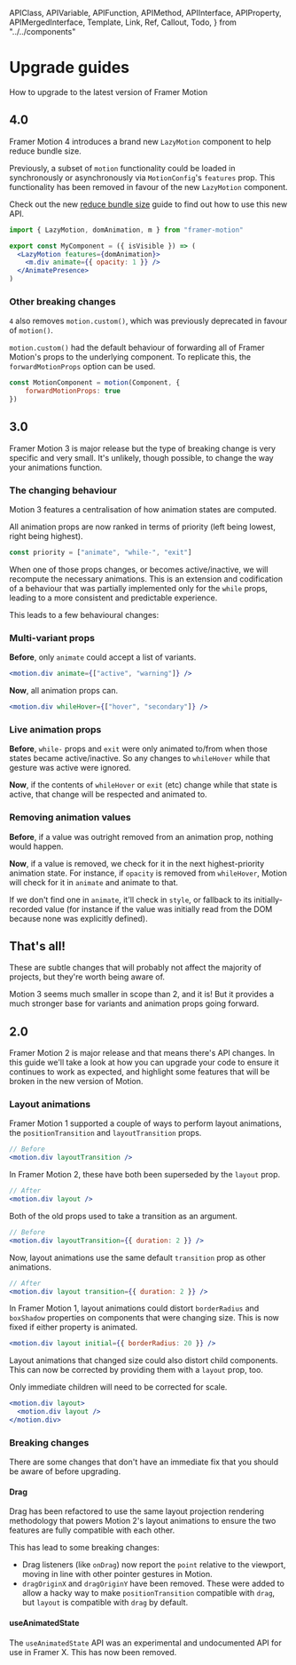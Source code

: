 <!-- 👋 Editing this file? Need help? → https://github.com/framer/api-docs/blob/master/CONTRIBUTING.md -->

  APIClass,
  APIVariable,
  APIFunction,
  APIMethod,
  APIInterface,
  APIProperty,
  APIMergedInterface,
  Template,
  Link,
  Ref,
  Callout,
  Todo,
} from "../../components"


# Upgrade guides

<span className="lead">
  How to upgrade to the latest version of Framer Motion
</span>

## 4.0

<div>

Framer Motion 4 introduces a brand new `LazyMotion` component to help reduce bundle size.

Previously, a subset of `motion` functionality could be loaded in synchronously or asynchronously via `MotionConfig`'s `features` prop. This functionality has been removed in favour of the new `LazyMotion` component.

Check out the new [reduce bundle size](/api/motion/guide-reduce-bundle-size) guide to find out how to use this new API.

</div>

```jsx
import { LazyMotion, domAnimation, m } from "framer-motion"

export const MyComponent = ({ isVisible }) => (
  <LazyMotion features={domAnimation}>
    <m.div animate={{ opacity: 1 }} />
  </AnimatePresence>
)
```

### Other breaking changes

`4` also removes `motion.custom()`, which was previously deprecated in favour of `motion()`.

`motion.custom()` had the default behaviour of forwarding all of Framer Motion's props to the underlying component. To replicate this, the `forwardMotionProps` option can be used.

```javascript
const MotionComponent = motion(Component, {
    forwardMotionProps: true
})
```


## 3.0

Framer Motion 3 is major release but the type of breaking change is very specific and very small. It's unlikely, though possible, to change the way your animations function.

### The changing behaviour

Motion 3 features a centralisation of how animation states are computed.

All animation props are now ranked in terms of priority (left being lowest, right being highest).

```javascript
const priority = ["animate", "while-", "exit"]
```

When one of those props changes, or becomes active/inactive, we will recompute the necessary animations. This is an extension and codification of a behaviour that was partially implemented only for the `while` props, leading to a more consistent and predictable experience.

This leads to a few behavioural changes:

### Multi-variant props

**Before**, only `animate` could accept a list of variants.

```jsx
<motion.div animate={["active", "warning"]} />
```

**Now**, all animation props can.

```jsx
<motion.div whileHover={["hover", "secondary"]} />
```

### Live animation props

**Before**, `while-` props and `exit` were only animated to/from when those states became active/inactive. So any changes to `whileHover` while that gesture was active were ignored.

**Now**, if the contents of `whileHover` or `exit` (etc) change while that state is active, that change will be respected and animated to.

### Removing animation values

**Before**, if a value was outright removed from an animation prop, nothing would happen.

**Now**, if a value is removed, we check for it in the next highest-priority animation state. For instance, if `opacity` is removed from `whileHover`, Motion will check for it in `animate` and animate to that.

If we don't find one in `animate`, it'll check in `style`, or fallback to its initially-recorded value (for instance if the value was initially read from the DOM because none was explicitly defined).

## That's all!

These are subtle changes that will probably not affect the majority of projects, but they're worth being aware of.

Motion 3 seems much smaller in scope than 2, and it is! But it provides a much stronger base for variants and animation props going forward.


## 2.0

Framer Motion 2 is major release and that means there's API changes. In this guide we'll take a look at how you can upgrade your code to ensure it continues to work as expected, and highlight some features that will be broken in the new version of Motion.

### Layout animations

Framer Motion 1 supported a couple of ways to perform layout animations, the `positionTransition` and `layoutTransition` props.

```jsx
// Before
<motion.div layoutTransition />
```

In Framer Motion 2, these have both been superseded by the `layout` prop.

```jsx
// After
<motion.div layout />
```

Both of the old props used to take a transition as an argument.

```jsx
// Before
<motion.div layoutTransition={{ duration: 2 }} />
```

Now, layout animations use the same default `transition` prop as other animations.

```jsx
// After
<motion.div layout transition={{ duration: 2 }} />
```

In Framer Motion 1, layout animations could distort `borderRadius` and `boxShadow` properties on components that were changing size. This is now fixed if either property is animated.

```jsx
<motion.div layout initial={{ borderRadius: 20 }} />
```

<div>

Layout animations that changed size could also distort child components. This can now be corrected by providing them with a `layout` prop, too.

Only immediate children will need to be corrected for scale.

</div>

```jsx
<motion.div layout>
  <motion.div layout />
</motion.div>
```

### Breaking changes

There are some changes that don't have an immediate fix that you should be aware of before upgrading.

#### Drag

Drag has been refactored to use the same layout projection rendering methodology that powers Motion 2's layout animations to ensure the two features are fully compatible with each other.

This has lead to some breaking changes:

- Drag listeners (like `onDrag`) now report the `point` relative to the viewport, moving in line with other pointer gestures in Motion.
- `dragOriginX` and `dragOriginY` have been removed. These were added to allow a hacky way to make `positionTransition` compatible with `drag`, but `layout` is compatible with `drag` by default.

#### useAnimatedState

The `useAnimatedState` API was an experimental and undocumented API for use in Framer X. This has now been removed.
